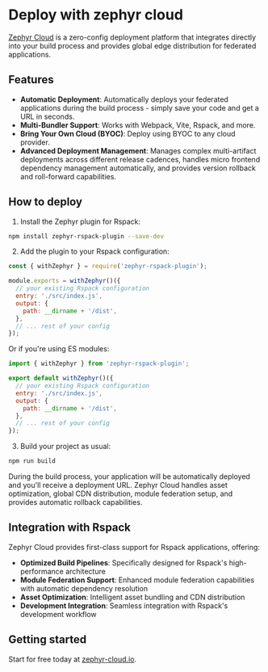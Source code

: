 # Deploy with zephyr cloud

[Zephyr Cloud](https://zephyr-cloud.io) is a zero-config deployment platform that integrates directly into your build process and provides global edge distribution for federated applications.

## Features

- **Automatic Deployment**: Automatically deploys your federated applications during the build process - simply save your code and get a URL in seconds.
- **Multi-Bundler Support**: Works with Webpack, Vite, Rspack, and more.
- **Bring Your Own Cloud (BYOC)**: Deploy using BYOC to any cloud provider.
- **Advanced Deployment Management**: Manages complex multi-artifact deployments across different release cadences, handles micro frontend dependency management automatically, and provides version rollback and roll-forward capabilities.

## How to deploy

1. Install the Zephyr plugin for Rspack:

```bash
npm install zephyr-rspack-plugin --save-dev
```

2. Add the plugin to your Rspack configuration:

```js title="rspack.config.js"
const { withZephyr } = require('zephyr-rspack-plugin');

module.exports = withZephyr()({
  // your existing Rspack configuration
  entry: './src/index.js',
  output: {
    path: __dirname + '/dist',
  },
  // ... rest of your config
});
```

Or if you're using ES modules:

```js title="rspack.config.mjs"
import { withZephyr } from 'zephyr-rspack-plugin';

export default withZephyr()({
  // your existing Rspack configuration
  entry: './src/index.js',
  output: {
    path: __dirname + '/dist',
  },
  // ... rest of your config
});
```

3. Build your project as usual:

```bash
npm run build
```

During the build process, your application will be automatically deployed and you'll receive a deployment URL. Zephyr Cloud handles asset optimization, global CDN distribution, module federation setup, and provides automatic rollback capabilities.

## Integration with Rspack

Zephyr Cloud provides first-class support for Rspack applications, offering:

- **Optimized Build Pipelines**: Specifically designed for Rspack's high-performance architecture
- **Module Federation Support**: Enhanced module federation capabilities with automatic dependency resolution
- **Asset Optimization**: Intelligent asset bundling and CDN distribution
- **Development Integration**: Seamless integration with Rspack's development workflow

## Getting started

Start for free today at [zephyr-cloud.io](https://zephyr-cloud.io).
